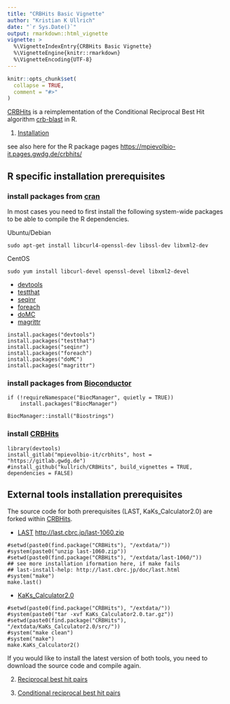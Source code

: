 ```yaml
---
title: "CRBHits Basic Vignette"
author: "Kristian K Ullrich"
date: "`r Sys.Date()`"
output: rmarkdown::html_vignette
vignette: >
  %\VignetteIndexEntry{CRBHits Basic Vignette}
  %\VignetteEngine{knitr::rmarkdown}
  %\VignetteEncoding{UTF-8}
---
```


```r
knitr::opts_chunk$set(
  collapse = TRUE,
  comment = "#>"
)
```

[CRBHits](https://gitlab.gwdg.de/mpievolbio-it/crbhits) is a reimplementation of the Conditional Reciprocal Best Hit algorithm [crb-blast](https://github.com/cboursnell/crb-blast) in R.

1. [Installation](#install)

see also here for the R package pages [https://mpievolbio-it.pages.gwdg.de/crbhits/](https://mpievolbio-it.pages.gwdg.de/crbhits/)

## R specific installation prerequisites

### install packages from [cran](https://cran.r-project.org/web/packages/index.html)

In most cases you need to first install the following system-wide packages to be able to compile the R dependencies.

Ubuntu/Debian

```
sudo apt-get install libcurl4-openssl-dev libssl-dev libxml2-dev
```

CentOS

```
sudo yum install libcurl-devel openssl-devel libxml2-devel
```

- [devtools](https://cran.r-project.org/web/packages/devtools/index.html)
- [testthat](https://cran.r-project.org/web/packages/testthat/index.html)
- [seqinr](https://cran.r-project.org/web/packages/seqinr/index.html)
- [foreach](https://cran.r-project.org/web/packages/foreach/index.html)
- [doMC](https://cran.r-project.org/web/packages/doMC/index.html)
- [magrittr](https://cran.r-project.org/web/packages/magrittr/index.html)

```
install.packages("devtools")
install.packages("testthat")
install.packages("seqinr")
install.packages("foreach")
install.packages("doMC")
install.packages("magrittr")
```

### install packages from [Bioconductor](https://www.bioconductor.org/)

```
if (!requireNamespace("BiocManager", quietly = TRUE))
    install.packages("BiocManager")

BiocManager::install("Biostrings")
```

### install [CRBHits](https://gitlab.gwdg.de/mpievolbio-it/crbhits)

```
library(devtools)
install_gitlab("mpievolbio-it/crbhits", host = "https://gitlab.gwdg.de")
#install_github("kullrich/CRBHits", build_vignettes = TRUE, dependencies = FALSE)
```

## External tools installation prerequisites

The source code for both prerequisites (LAST, KaKs_Calculator2.0) are forked within [CRBHits](https://gitlab.gwdg.de/mpievolbio-it/crbhits). 

- [LAST](http://last.cbrc.jp/) [http://last.cbrc.jp/last-1060.zip](http://last.cbrc.jp/last-1060.zip)

```
#setwd(paste0(find.package("CRBHits"), "/extdata/"))
#system(paste0("unzip last-1060.zip"))
#setwd(paste0(find.package("CRBHits"), "/extdata/last-1060/"))
## see more installation iformation here, if make fails
## last-install-help: http://last.cbrc.jp/doc/last.html
#system("make")
make.last()
```

- [KaKs_Calculator2.0](https://sourceforge.net/projects/kakscalculator2/files/KaKs_Calculator2.0.tar.gz/download)

```
#setwd(paste0(find.package("CRBHits"), "/extdata/"))
#system(paste0("tar -xvf KaKs_Calculator2.0.tar.gz"))
#setwd(paste0(find.package("CRBHits"), "/extdata/KaKs_Calculator2.0/src/"))
#system("make clean")
#system("make")
make.KaKs_Calculator2()
```

If you would like to install the latest version of both tools, you need to download the source code and compile again.

2. [Reciprocal best hit pairs](#rbhpairs)



3. [Conditional reciprocal best hit pairs](#crbhpairs)
